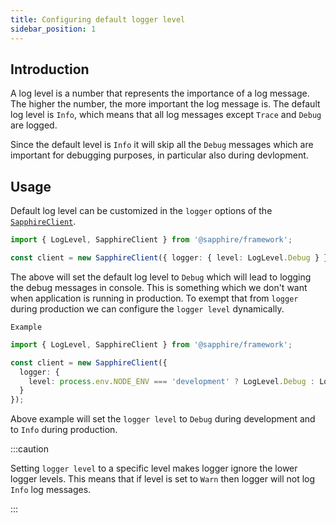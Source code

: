 ```yaml
---
title: Configuring default logger level
sidebar_position: 1
---
```


## Introduction

A log level is a number that represents the importance of a log message. The higher the number, the more important the
log message is. The default log level is `Info`, which means that all log messages except `Trace` and `Debug` are
logged.

Since the default level is `Info` it will skip all the `Debug` messages which are important for debugging purposes, in
particular also during devlopment.

## Usage

Default log level can be customized in the `logger` options of the [`SapphireClient`][sapphire].

```typescript ts2esm2cjs|{3}|{3}
import { LogLevel, SapphireClient } from '@sapphire/framework';

const client = new SapphireClient({ logger: { level: LogLevel.Debug } });
```

The above will set the default log level to `Debug` which will lead to logging the debug messages in console. This is
something which we don't want when application is running in production. To exempt that from `logger` during production
we can configure the `logger level` dynamically.

`Example`

```typescript ts2esm2cjs|{3}|{3}
import { LogLevel, SapphireClient } from '@sapphire/framework';

const client = new SapphireClient({
  logger: {
    level: process.env.NODE_ENV === 'development' ? LogLevel.Debug : LogLevel.Info
  }
});
```

Above example will set the `logger level` to `Debug` during development and to `Info` during production.

:::caution

Setting `logger level` to a specific level makes logger ignore the lower logger levels. This means that if level is set
to `Warn` then logger will not log `Info` log messages.

:::

[sapphire]: ../../../Documentation/api-framework/classes/SapphireClient
